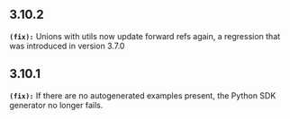 ## 3.10.2
**`(fix):`** Unions with utils now update forward refs again, a regression that was introduced in version 3.7.0

## 3.10.1
**`(fix):`** If there are no autogenerated examples present, the Python SDK generator no longer fails.

